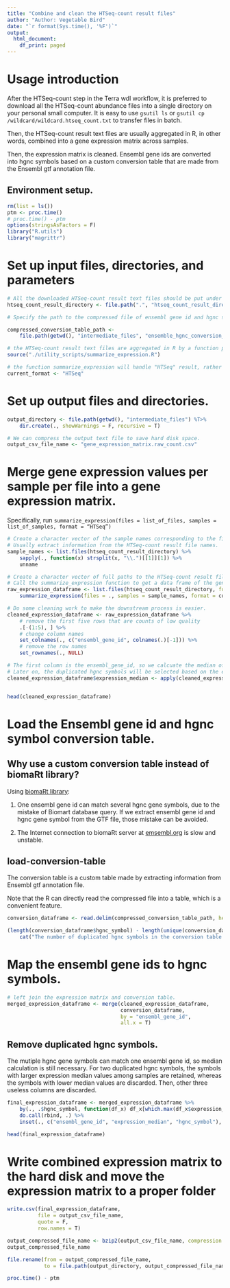 ```yaml
---
title: "Combine and clean the HTSeq-count result files"
author: "Author: Vegetable Bird"
date: "`r format(Sys.time(), '%F')`"
output:
  html_document:
    df_print: paged
---
```


# Usage introduction

After the HTSeq-count step in the Terra wdl workflow, it is preferred to download all the HTSeq-count abundance files into a single directory on your personal small computer. It is easy to use `gsutil ls` or `gsutil cp`  `/wildcard/wildcard.htseq_count.txt` to transfer files in batch.

Then, the HTSeq-count result text files are usually aggregated in R, in other words, combined into a gene expression matrix across samples.

Then, the expression matrix is cleaned. Ensembl gene ids are converted into hgnc symbols based on a custom conversion table that are made from the Ensembl gtf annotation file.

## Environment setup.

```r
rm(list = ls())
ptm <- proc.time()
# proc.time() - ptm
options(stringsAsFactors = F)
library("R.utils")
library("magrittr")
```

# Set up input files, directories, and parameters

```r
# All the downloaded HTSeq-count result text files should be put under one directory.
htseq_count_result_directory <- file.path(".", "htseq_count_result_directory")

# Specify the path to the compressed file of ensembl gene id and hgnc symbol conversion table.

compressed_conversion_table_path <-
    file.path(getwd(), "intermediate_files", "ensemble_hgnc_conversion_table.hg38.txt.bz2")

# the HTSeq-count result text files are aggregated in R by a function provided in this script,
source("./utility_scripts/summarize_expression.R")

# the function summarize_expression will handle "HTSeq" result, rather than "StringTie" result, at this time.
current_format <- "HTSeq"
```

# Set up output files and directories.

```r
output_directory <- file.path(getwd(), "intermediate_files") %T>%
    dir.create(., showWarnings = F, recursive = T)

# We can compress the output text file to save hard disk space.
output_csv_file_name <- "gene_expression_matrix.raw_count.csv"
```

# Merge gene expression values per sample per file into a gene expression matrix.

Specifically, run `summarize_expression(files = list_of_files, samples = list_of_samples, format = “HTSeq”)`

```r
# Create a character vector of the sample names corresponding to the file names.
# Usually extract information from the HTSeq-count result file names.
sample_names <- list.files(htseq_count_result_directory) %>%
    sapply(., function(x) strsplit(x, "\\.")[[1]][1]) %>%
    unname

# Create a character vector of full paths to the HTSeq-count result files
# Call the summarize_expression function to get a data frame of the gene expression matrix across samples.
raw_expression_dataframe <- list.files(htseq_count_result_directory, full.names = T) %>%
    summarize_expression(files = ., samples = sample_names, format = current_format)

# Do some cleaning work to make the downstream process is easier.
cleaned_expression_dataframe <- raw_expression_dataframe %>%
    # remove the first five rows that are counts of low quality
    .[-(1:5), ] %>%
    # change column names
    set_colnames(., c("ensembl_gene_id", colnames(.)[-1])) %>%
    # remove the row names
    set_rownames(., NULL)

# The first column is the ensembl_gene_id, so we calcuate the median of each row for the rest columns.
# Later on, the duplicated hgnc symbols will be selected based on the expression median values.
cleaned_expression_dataframe$expression_median <- apply(cleaned_expression_dataframe[, -1], 1, median)


head(cleaned_expression_dataframe)

```

# Load the Ensembl gene id and hgnc symbol conversion table.

## Why use a custom conversion table instead of biomaRt library?

Using [biomaRt library](https://www.bioconductor.org/packages/devel/bioc/vignettes/biomaRt/inst/doc/biomaRt.html):

1. One ensembl gene id can match several hgnc gene symbols, due to the mistake of Biomart database query. If we extract ensembl gene id and hgnc gene symbol from the GTF file, those mistake can be avoided.

2. The Internet connection to biomaRt server at [emsembl.org](https://uswest.ensembl.org/index.html) is slow and unstable.

## load-conversion-table

The conversion table is a custom table made by extracting information from Ensembl gtf annotation file.

Note that the R can directly read the compressed file into a table, which is a convenient feature.

```r
conversion_dataframe <- read.delim(compressed_conversion_table_path, header = T)

(length(conversion_dataframe$hgnc_symbol) - length(unique(conversion_dataframe$hgnc_symbol))) %>%
    cat("The number of duplicated hgnc symbols in the conversion table is: ", ., sep = "", "\n")
```

# Map the ensembl gene ids to hgnc symbols.

```r
# left join the expression matrix and conversion table.
merged_expression_dataframe <- merge(cleaned_expression_dataframe,
                                     conversion_dataframe,
                                     by = "ensembl_gene_id",
                                     all.x = T)
```

## Remove duplicated hgnc symbols.

The mutiple hgnc gene symbols can match one ensembl gene id, so median calculation is still necessary.
For two duplicated hgnc symbols, the symbols with larger expression median values among samples are retained, whereas the symbols with lower median values are discarded. Then, other three useless columns are discarded.

```r
final_expression_dataframe <- merged_expression_dataframe %>%
    by(., .$hgnc_symbol, function(df_x) df_x[which.max(df_x$expression_median), ]) %>%
    do.call(rbind, .) %>%
    inset(., c("ensembl_gene_id", "expression_median", "hgnc_symbol"), value = c(NULL, NULL, NULL))

head(final_expression_dataframe)
```

# Write combined expression matrix to the hard disk and move the expression matrix to a proper folder

```r
write.csv(final_expression_dataframe,
          file = output_csv_file_name,
          quote = F,
          row.names = T)

output_compressed_file_name <- bzip2(output_csv_file_name, compression = 9, overwrite = T)[1]
output_compressed_file_name

file.rename(from = output_compressed_file_name,
            to = file.path(output_directory, output_compressed_file_name))
```

```r
proc.time() - ptm
```


